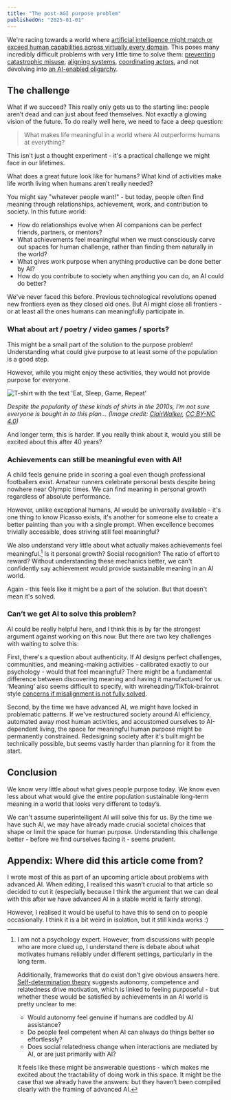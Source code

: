 ```yaml
---
title: "The post-AGI purpose problem"
publishedOn: "2025-01-01"
---
```


We're racing towards a world where [artificial intelligence might match or exceed human capabilities across virtually every domain](../ai-as-a-corporation/). This poses many incredibly difficult problems with very little time to solve them: [preventing catastrophic misuse](https://www.cam.ac.uk/stories/malicious-ai-report), [aligning systems](https://aisafetyfundamentals.com/blog/what-is-ai-alignment/), [coordinating actors](https://www.cold-takes.com/racing-through-a-minefield-the-ai-deployment-problem/), and not devolving into [an AI-enabled oligarchy](../ai-oligarchies-arising/).

## The challenge

What if we succeed? This really only gets us to the starting line: people aren’t dead and can just about feed themselves. Not exactly a glowing vision of the future. To do really well here, we need to face a deep question:

> What makes life meaningful in a world where AI outperforms humans at everything?

This isn't just a thought experiment - it's a practical challenge we might face in our lifetimes.

What does a great future look like for humans? What kind of activities make life worth living when humans aren’t really needed?

You might say "whatever people want!" - but today, people often find meaning through relationships, achievement, work, and contribution to society. In this future world:

* How do relationships evolve when AI companions can be perfect friends, partners, or mentors?
* What achievements feel meaningful when we must consciously carve out spaces for human challenge, rather than finding them naturally in the world?
* What gives work purpose when anything productive can be done better by AI?
* How do you contribute to society when anything you can do, an AI could do better?

We've never faced this before. Previous technological revolutions opened new frontiers even as they closed old ones. But AI might close all frontiers - or at least all the ones humans can meaningfully participate in.

### What about art / poetry / video games / sports?

This might be a small part of the solution to the purpose problem! Understanding what could give purpose to at least some of the population is a good step.

However, while you might enjoy these activities, they would not provide purpose for everyone.

![T-shirt with the text 'Eat, Sleep, Game, Repeat'](../../images/blog/post-agi-purpose/eat-sleep-game-repeat-shirt.png)

_Despite the popularity of these kinds of shirts in the 2010s, I'm not sure everyone is bought in to this plan... (Image credit: [ClairWalker](https://printerval.com/gamer-life-cycle-eat-sleep-game-repeat-t-shirt-p7773097), [CC BY-NC 4.0](https://creativecommons.org/licenses/by-nc/4.0/))_

And longer term, this is harder. If you really think about it, would you still be excited about this after 40 years?

### Achievements can still be meaningful even with AI!

A child feels genuine pride in scoring a goal even though professional footballers exist. Amateur runners celebrate personal bests despite being nowhere near Olympic times. We can find meaning in personal growth regardless of absolute performance.

However, unlike exceptional humans, AI would be universally available - it's one thing to know Picasso exists, it's another for someone else to create a better painting than you with a single prompt. When excellence becomes trivially accessible, does striving still feel meaningful?

We also understand very little about what actually makes achievements feel meaningful.[^1] Is it personal growth? Social recognition? The ratio of effort to reward? Without understanding these mechanics better, we can't confidently say achievement would provide sustainable meaning in an AI world.

Again - this feels like it might be a part of the solution. But that doesn't mean it's solved.

### Can’t we get AI to solve this problem?

AI could be really helpful here, and I think this is by far the strongest argument against working on this now. But there are two key challenges with waiting to solve this:

First, there's a question about authenticity. If AI designs perfect challenges, communities, and meaning-making activities - calibrated exactly to our psychology - would that feel meaningful? There might be a fundamental difference between discovering meaning and having it manufactured for us. ‘Meaning’ also seems difficult to specify, with wireheading/TikTok-brainrot style [concerns if misalignment is not fully solved](https://www.alignmentforum.org/posts/HBxe6wdjxK239zajf/what-failure-looks-like).

Second, by the time we have advanced AI, we might have locked in problematic patterns. If we've restructured society around AI efficiency, automated away most human activities, and accustomed ourselves to AI-dependent living, the space for meaningful human purpose might be permanently constrained. Redesigning society after it's built might be technically possible, but seems vastly harder than planning for it from the start.

## Conclusion

We know very little about what gives people purpose today. We know even less about what would give the entire population sustainable long-term meaning in a world that looks very different to today’s.

We can't assume superintelligent AI will solve this for us. By the time we have such AI, we may have already made crucial societal choices that shape or limit the space for human purpose. Understanding this challenge better - before we find ourselves facing it - seems prudent.

## Appendix: Where did this article come from?

I wrote most of this as part of an upcoming article about problems with advanced AI. When editing, I realised this wasn’t crucial to that article so decided to cut it (especially because I think the argument that we can deal with this after we have advanced AI in a stable world is fairly strong).

However, I realised it would be useful to have this to send on to people occasionally. I think it is a bit weird in isolation, but it still kinda works :)

[^1]:
    I am not a psychology expert. However, from discussions with people who are more clued up, I understand there is debate about what motivates humans reliably under different settings, particularly in the long term.

    Additionally, frameworks that do exist don’t give obvious answers here. [Self-determination theory](https://en.wikipedia.org/wiki/Self-determination_theory) suggests autonomy, competence and relatedness drive motivation, which is linked to feeling purposeful - but whether these would be satisfied by achievements in an AI world is pretty unclear to me:

    * Would autonomy feel genuine if humans are coddled by AI assistance?
    * Do people feel competent when AI can always do things better so effortlessly?
    * Does social relatedness change when interactions are mediated by AI, or are just primarily with AI?

    It feels like these might be answerable questions - which makes me excited about the tractability of doing work in this space. It might be the case that we already have the answers: but they haven’t been compiled clearly with the framing of advanced AI.
